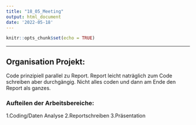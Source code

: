 ```yaml
---
title: "18_05_Meeting"
output: html_document
date: '2022-05-18'
---
```


```r
knitr::opts_chunk$set(echo = TRUE)
```

*******

## Organisation Projekt:
Code prinzipiell parallel zu Report.
Report leicht naträglich zum Code schreiben aber durchgängig. 
Nicht alles coden und dann am Ende den Report als ganzes.

### Aufteilen der Arbeitsbereiche:

1.Coding/Daten Analyse
2.Reportschreiben
3.Präsentation